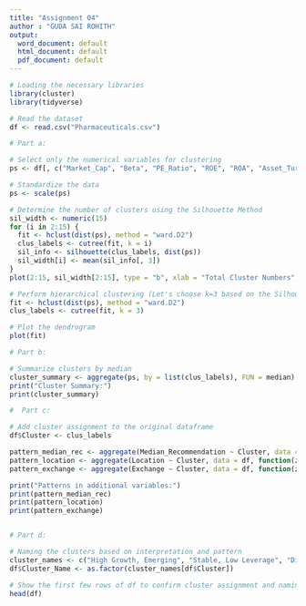 ---
title: "Assignment 04"
author : "GUDA SAI ROHITH"
output:
  word_document: default
  html_document: default
  pdf_document: default
---

```{r}

# Loading the necessary libraries
library(cluster)
library(tidyverse)

# Read the dataset
df <- read.csv("Pharmaceuticals.csv")

# Part a:

# Select only the numerical variables for clustering
ps <- df[, c("Market_Cap", "Beta", "PE_Ratio", "ROE", "ROA", "Asset_Turnover", "Leverage", "Rev_Growth", "Net_Profit_Margin")]

# Standardize the data
ps <- scale(ps)

# Determine the number of clusters using the Silhouette Method
sil_width <- numeric(15)
for (i in 2:15) {
  fit <- hclust(dist(ps), method = "ward.D2")
  clus_labels <- cutree(fit, k = i)
  sil_info <- silhouette(clus_labels, dist(ps))
  sil_width[i] <- mean(sil_info[, 3])
}
plot(2:15, sil_width[2:15], type = "b", xlab = "Total Cluster Numbers", ylab = "Mean Silhouette Width")

# Perform hierarchical clustering (Let's choose k=3 based on the Silhouette Method)
fit <- hclust(dist(ps), method = "ward.D2")
clus_labels <- cutree(fit, k = 3)

# Plot the dendrogram
plot(fit)

# Part b:

# Summarize clusters by median
cluster_summary <- aggregate(ps, by = list(clus_labels), FUN = median)
print("Cluster Summary:")
print(cluster_summary)

#  Part c:

# Add cluster assignment to the original dataframe
df$Cluster <- clus_labels

pattern_median_rec <- aggregate(Median_Recommendation ~ Cluster, data = df, function(z) names(which.max(table(z))))
pattern_location <- aggregate(Location ~ Cluster, data = df, function(z) names(which.max(table(z))))
pattern_exchange <- aggregate(Exchange ~ Cluster, data = df, function(z) names(which.max(table(z))))

print("Patterns in additional variables:")
print(pattern_median_rec)
print(pattern_location)
print(pattern_exchange)


# Part d:

# Naming the clusters based on interpretation and pattern
cluster_names <- c("High Growth, Emerging", "Stable, Low Leverage", "Diverse, High Profit")
df$Cluster_Name <- as.factor(cluster_names[df$Cluster])

# Show the first few rows of df to confirm cluster assignment and naming
head(df)

```
